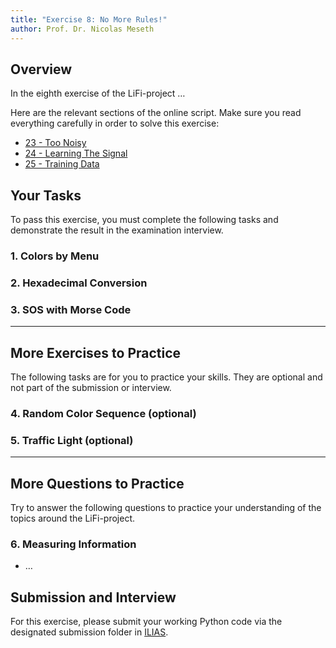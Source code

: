 ```yaml
---
title: "Exercise 8: No More Rules!"
author: Prof. Dr. Nicolas Meseth
---
```


## Overview

In the eighth exercise of the LiFi-project ...

Here are the relevant sections of the online script. Make sure you read everything carefully in order to solve this exercise:

-   [23 - Too Noisy](https://lifi.datalit.de/lifi-project/too-noisy)
-   [24 - Learning The Signal](https://lifi.datalit.de/lifi-project/learning-the-signal)
-   [25 - Training Data](https://lifi.datalit.de/lifi-project/training-data)

## Your Tasks

To pass this exercise, you must complete the following tasks and demonstrate the result in the examination interview.

### 1. Colors by Menu


### 2. Hexadecimal Conversion


### 3. SOS with Morse Code

------------------------------------------------------------------------

## More Exercises to Practice

The following tasks are for you to practice your skills. They are optional and not part of the submission or interview.

### 4. Random Color Sequence (optional)


### 5. Traffic Light (optional)


------------------------------------------------------------------------

## More Questions to Practice

Try to answer the following questions to practice your understanding of the topics around the LiFi-project.

### 6. Measuring Information

- ...


## Submission and Interview

For this exercise, please submit your working Python code via the designated submission folder in [ILIAS](https://lms.hs-osnabrueck.de).
